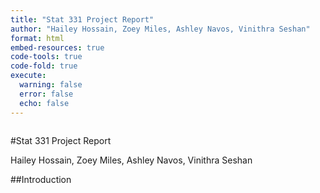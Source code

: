 ```yaml
---
title: "Stat 331 Project Report"
author: "Hailey Hossain, Zoey Miles, Ashley Navos, Vinithra Seshan"
format: html
embed-resources: true
code-tools: true
code-fold: true
execute: 
  warning: false
  error: false
  echo: false
---
```


```r


```

#Stat 331 Project Report


Hailey Hossain, Zoey Miles, Ashley Navos, Vinithra Seshan

##Introduction
